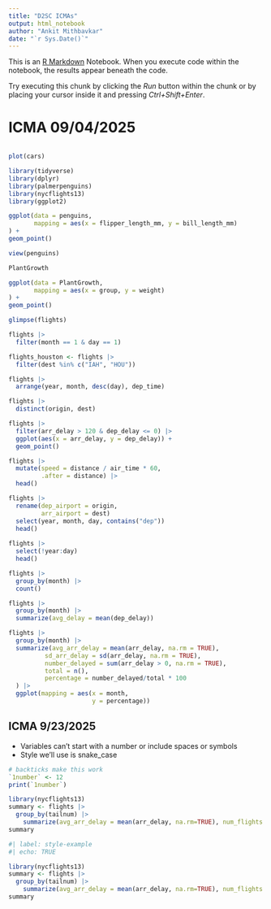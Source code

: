 ```yaml
---
title: "D2SC ICMAs"
output: html_notebook
author: "Ankit Mithbavkar"
date: "`r Sys.Date()`"
---
```


This is an [R Markdown](http://rmarkdown.rstudio.com) Notebook. When you execute code within the notebook, the results appear beneath the code. 

Try executing this chunk by clicking the *Run* button within the chunk or by placing your cursor inside it and pressing *Ctrl+Shift+Enter*. 

# ICMA 09/04/2025

```r

```

```r
plot(cars)
```

```r
library(tidyverse)
library(dplyr)
library(palmerpenguins)
library(nycflights13)
library(ggplot2)
```


```r
ggplot(data = penguins,
       mapping = aes(x = flipper_length_mm, y = bill_length_mm)
) +
geom_point()
```


```r
view(penguins)
```

```r
PlantGrowth
```
```r
ggplot(data = PlantGrowth,
       mapping = aes(x = group, y = weight)
) + 
geom_point()
```

```r
glimpse(flights)
```
```r
flights |>
  filter(month == 1 & day == 1)

flights_houston <- flights |>
  filter(dest %in% c("IAH", "HOU"))
```

```r
flights |>
  arrange(year, month, desc(day), dep_time)
```
```r
flights |>
  distinct(origin, dest)
```
```r
flights |>
  filter(arr_delay > 120 & dep_delay <= 0) |>
  ggplot(aes(x = arr_delay, y = dep_delay)) +
  geom_point()
```
```r
flights |>
  mutate(speed = distance / air_time * 60,
         .after = distance) |>
  head()
```
```r
flights |>
  rename(dep_airport = origin,
         arr_airport = dest)
  select(year, month, day, contains("dep"))
  head()
  
flights |>
  select(!year:day)
  head()
```
```r
flights |>
  group_by(month) |>
  count()

flights |>
  group_by(month) |>
  summarize(avg_delay = mean(dep_delay))
```
```r
flights |>
  group_by(month) |>
  summarize(avg_arr_delay = mean(arr_delay, na.rm = TRUE),
          sd_arr_delay = sd(arr_delay, na.rm = TRUE),
          number_delayed = sum(arr_delay > 0, na.rm = TRUE),
          total = n(),
          percentage = number_delayed/total * 100
  ) |>
  ggplot(mapping = aes(x = month,
                       y = percentage))
```

## ICMA 9/23/2025

* Variables can't start with a number or include spaces or symbols
* Style we'll use is snake_case

```r
# backticks make this work
`1number` <- 12
print(`1number`)
```
```r
library(nycflights13)
summary <- flights |>
  group_by(tailnum) |>
    summarize(avg_arr_delay = mean(arr_delay, na.rm=TRUE), num_flights = n())
summary
```
```r
#| label: style-example
#| echo: TRUE

library(nycflights13)
summary <- flights |>
  group_by(tailnum) |>
    summarize(avg_arr_delay = mean(arr_delay, na.rm=TRUE), num_flights = n())
summary
```



